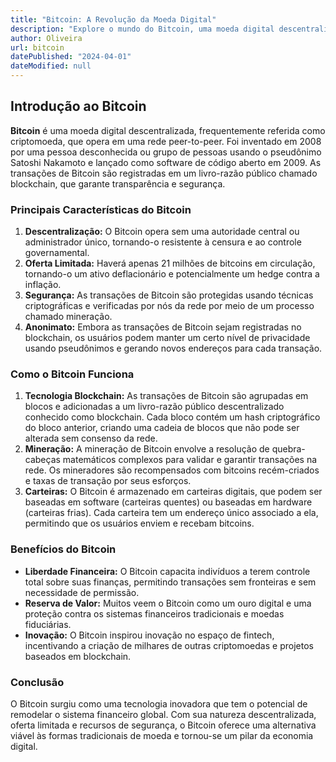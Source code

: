```yaml
---
title: "Bitcoin: A Revolução da Moeda Digital"
description: "Explore o mundo do Bitcoin, uma moeda digital descentralizada que revolucionou o cenário financeiro."
author: Oliveira
url: bitcoin
datePublished: "2024-04-01"
dateModified: null
---
```


## Introdução ao Bitcoin

**Bitcoin** é uma moeda digital descentralizada, frequentemente referida como criptomoeda, que opera em uma rede peer-to-peer. Foi inventado em 2008 por uma pessoa desconhecida ou grupo de pessoas usando o pseudônimo Satoshi Nakamoto e lançado como software de código aberto em 2009. As transações de Bitcoin são registradas em um livro-razão público chamado blockchain, que garante transparência e segurança.

### Principais Características do Bitcoin

1. **Descentralização:** O Bitcoin opera sem uma autoridade central ou administrador único, tornando-o resistente à censura e ao controle governamental.
2. **Oferta Limitada:** Haverá apenas 21 milhões de bitcoins em circulação, tornando-o um ativo deflacionário e potencialmente um hedge contra a inflação.
3. **Segurança:** As transações de Bitcoin são protegidas usando técnicas criptográficas e verificadas por nós da rede por meio de um processo chamado mineração.
4. **Anonimato:** Embora as transações de Bitcoin sejam registradas no blockchain, os usuários podem manter um certo nível de privacidade usando pseudônimos e gerando novos endereços para cada transação.

### Como o Bitcoin Funciona

1. **Tecnologia Blockchain:** As transações de Bitcoin são agrupadas em blocos e adicionadas a um livro-razão público descentralizado conhecido como blockchain. Cada bloco contém um hash criptográfico do bloco anterior, criando uma cadeia de blocos que não pode ser alterada sem consenso da rede.
2. **Mineração:** A mineração de Bitcoin envolve a resolução de quebra-cabeças matemáticos complexos para validar e garantir transações na rede. Os mineradores são recompensados com bitcoins recém-criados e taxas de transação por seus esforços.
3. **Carteiras:** O Bitcoin é armazenado em carteiras digitais, que podem ser baseadas em software (carteiras quentes) ou baseadas em hardware (carteiras frias). Cada carteira tem um endereço único associado a ela, permitindo que os usuários enviem e recebam bitcoins.

### Benefícios do Bitcoin

- **Liberdade Financeira:** O Bitcoin capacita indivíduos a terem controle total sobre suas finanças, permitindo transações sem fronteiras e sem necessidade de permissão.
- **Reserva de Valor:** Muitos veem o Bitcoin como um ouro digital e uma proteção contra os sistemas financeiros tradicionais e moedas fiduciárias.
- **Inovação:** O Bitcoin inspirou inovação no espaço de fintech, incentivando a criação de milhares de outras criptomoedas e projetos baseados em blockchain.

### Conclusão

O Bitcoin surgiu como uma tecnologia inovadora que tem o potencial de remodelar o sistema financeiro global. Com sua natureza descentralizada, oferta limitada e recursos de segurança, o Bitcoin oferece uma alternativa viável às formas tradicionais de moeda e tornou-se um pilar da economia digital.
